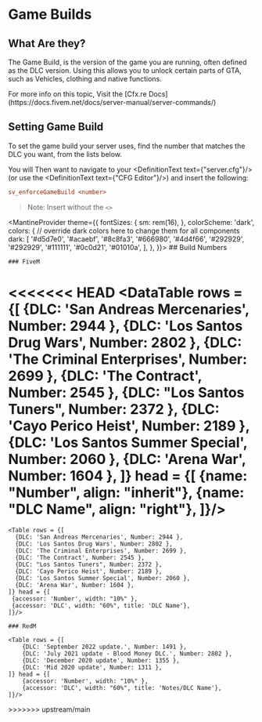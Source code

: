 
# Game Builds

## What Are they?

The Game Build, is the version of the game you are running, often defined as the DLC version.
Using this allows you to unlock certain parts of GTA, such as Vehicles, clothing and native functions.

<Callout type="info">
  For more info on this topic, Visit the [Cfx.re Docs](https://docs.fivem.net/docs/server-manual/server-commands/)
</Callout>

## Setting Game Build

To set the game build your server uses, find the number that matches the DLC you want, from the lists below.

You will Then want to navigate to your <DefinitionText text={"server.cfg"}/> (or use the <DefinitionText text={"CFG Editor"}/>) and insert the following:

```cfg
sv_enforceGameBuild <number>
```
> Note: Insert without the `<>`

<MantineProvider theme={{
    fontSizes: {
        sm: rem(16),
    },
    colorScheme: 'dark',
    colors: {
        // override dark colors here to change them for all components
        dark: [
            '#d5d7e0',
            '#acaebf',
            '#8c8fa3',
            '#666980',
            '#4d4f66',
            '#292929',
            '#292929',
            '#111111',
            '#0c0d21',
            '#01010a',
        ],
    },
}}>
    ## Build Numbers

    ### FiveM

<<<<<<< HEAD
<DataTable rows = {[
  {DLC: 'San Andreas Mercenaries', Number: 2944 },
  {DLC: 'Los Santos Drug Wars', Number: 2802 },
  {DLC: 'The Criminal Enterprises', Number: 2699 },
  {DLC: 'The Contract', Number: 2545 },
  {DLC: "Los Santos Tuners", Number: 2372 },
  {DLC: 'Cayo Perico Heist', Number: 2189 },
  {DLC: 'Los Santos Summer Special', Number: 2060 },
  {DLC: 'Arena War', Number: 1604 },
]} head = {[
 {name: "Number", align: "inherit"},
 {name: "DLC Name", align: "right"},
]}/>
=======
    <Table rows = {[
      {DLC: 'San Andreas Mercenaries', Number: 2944 },
      {DLC: 'Los Santos Drug Wars', Number: 2802 },
      {DLC: 'The Criminal Enterprises', Number: 2699 },
      {DLC: 'The Contract', Number: 2545 },
      {DLC: "Los Santos Tuners", Number: 2372 },
      {DLC: 'Cayo Perico Heist', Number: 2189 },
      {DLC: 'Los Santos Summer Special', Number: 2060 },
      {DLC: 'Arena War', Number: 1604 },
    ]} head = {[
     {accessor: 'Number', width: "10%" },
     {accessor: 'DLC', width: "60%", title: 'DLC Name'},
    ]}/>

    ### RedM

    <Table rows = {[
        {DLC: 'September 2022 update.', Number: 1491 },
        {DLC: 'July 2021 update - Blood Money DLC.', Number: 2802 },
        {DLC: 'December 2020 update', Number: 1355 },
        {DLC: 'Mid 2020 update', Number: 1311 },
    ]} head = {[
        {accessor: 'Number', width: "10%" },
        {accessor: 'DLC', width: "60%", title: 'Notes/DLC Name'},
    ]}/>
</MantineProvider>
>>>>>>> upstream/main